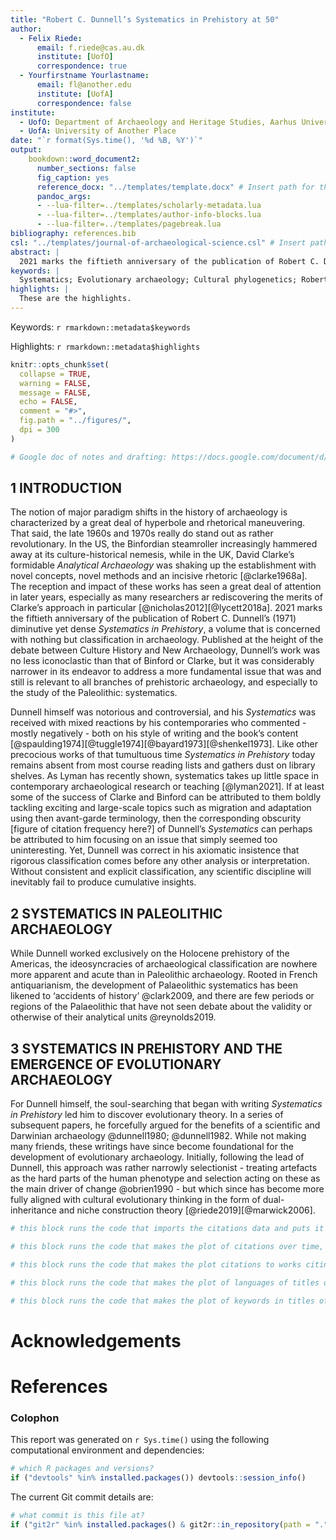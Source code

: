 ```yaml
---
title: "Robert C. Dunnell’s Systematics in Prehistory at 50"
author:
  - Felix Riede:
      email: f.riede@cas.au.dk
      institute: [UofO]
      correspondence: true
  - Yourfirstname Yourlastname:
      email: fl@another.edu
      institute: [UofA]
      correspondence: false
institute:
  - UofO: Department of Archaeology and Heritage Studies, Aarhus University, Moesgård Allé 20, 8270 Højbjerg, Denmark
  - UofA: University of Another Place
date: "`r format(Sys.time(), '%d %B, %Y')`"
output: 
    bookdown::word_document2:
      number_sections: false 
      fig_caption: yes
      reference_docx: "../templates/template.docx" # Insert path for the DOCX file
      pandoc_args:
      - --lua-filter=../templates/scholarly-metadata.lua
      - --lua-filter=../templates/author-info-blocks.lua
      - --lua-filter=../templates/pagebreak.lua
bibliography: references.bib
csl: "../templates/journal-of-archaeological-science.csl" # Insert path for the bib-style
abstract: |
  2021 marks the fiftieth anniversary of the publication of Robert C. Dunnell’s (1971) diminutive yet dense Systematics in Prehistory. At the height of the debate between Culture History and New Archaeology, Dunnell’s work sought to address a more fundamental issue that was and still is relevant to all branches of prehistoric archaeology, and especially to the study of the Paleolithic: systematics. Dunnell himself was notorious and controversial, however, but the importance of his work remains underappreciated. Like other precocious works of that tumultuous time Systematics in Prehistory today remains absent from most course reading lists and gathers dust on library shelves. In this contribution we argue for a greater appreciation of its as yet unfulfilled conceptual and analytical promise. In particular, we briefly chart its somewhat delayed impact via evolutionary archaeology, including how it has also influenced non-Anglophone traditions, especially in South America. The obstinate persistence of classification issues in paleoanthropology and Paleolithic archaeology, we argue, warrants a second look at Dunnell's Systematics.
keywords: |
  Systematics; Evolutionary archaeology; Cultural phylogenetics; Robert C. Dunnell
highlights: |
  These are the highlights. 
---
```


Keywords: `r rmarkdown::metadata$keywords`

Highlights: `r rmarkdown::metadata$highlights`

<!-- The following code chunk defines some general settings how code chunks should behave. -->

```r
knitr::opts_chunk$set(
  collapse = TRUE,
  warning = FALSE,
  message = FALSE,
  echo = FALSE,
  comment = "#>",
  fig.path = "../figures/",
  dpi = 300
)

# Google doc of notes and drafting: https://docs.google.com/document/d/1DBEPXkOQPhlgVigoGh7gG8sSBFQ87GODix235kzlFYU/edit
```

<!-- The actual document text starts here: -->

## 1 INTRODUCTION

The notion of major paradigm shifts in the history of archaeology is characterized by a great deal of hyperbole and rhetorical maneuvering. That said, the late 1960s and 1970s really do stand out as rather revolutionary. In the US, the Binfordian steamroller increasingly hammered away at its culture-historical nemesis, while in the UK, David Clarke's formidable *Analytical Archaeology* was shaking up the establishment with novel concepts, novel methods and an incisive rhetoric [@clarke1968a]. The reception and impact of these works has seen a great deal of attention in later years, especially as many researchers ar rediscovering the merits of Clarke's approach in particular [@nicholas2012][@lycett2018a]. 2021 marks the fiftieth anniversary of the publication of Robert C. Dunnell's (1971) diminutive yet dense *Systematics in Prehistory*, a volume that is concerned with nothing but classification in archaeology. Published at the height of the debate between Culture History and New Archaeology, Dunnell's work was no less iconoclastic than that of Binford or Clarke, but it was considerably narrower in its endeavor to address a more fundamental issue that was and still is relevant to all branches of prehistoric archaeology, and especially to the study of the Paleolithic: systematics.

Dunnell himself was notorious and controversial, and his *Systematics* was received with mixed reactions by his contemporaries who commented - mostly negatively - both on his style of writing and the book's content [@spaulding1974][@tuggle1974][@bayard1973][@shenkel1973]. Like other precocious works of that tumultuous time *Systematics in Prehistory* today remains absent from most course reading lists and gathers dust on library shelves. As Lyman has recently shown, systematics takes up little space in contemporary archaeological research or teaching [@lyman2021]. If at least some of the success of Clarke and Binford can be attributed to them boldly tackling exciting and large-scale topics such as migration and adaptation using then avant-garde terminology, then the corresponding obscurity [figure of citation frequency here?] of Dunnell's *Systematics* can perhaps be attributed to him focusing on an issue that simply seemed too uninteresting. Yet, Dunnell was correct in his axiomatic insistence that rigorous classification comes before any other analysis or interpretation. Without consistent and explicit classification, any scientific discipline will inevitably fail to produce cumulative insights.

## 2 SYSTEMATICS IN PALEOLITHIC ARCHAEOLOGY

While Dunnell worked exclusively on the Holocene prehistory of the Americas, the ideosyncracies of archaeological classification are nowhere more apparent and acute than in Paleolithic archaeology. Rooted in French antiquarianism, the development of Palaeolithic systematics has been likened to 'accidents of history' @clark2009, and there are few periods or regions of the Palaeolithic that have not seen debate about the validity or otherwise of their analytical units @reynolds2019.

## 3 SYSTEMATICS IN PREHISTORY AND THE EMERGENCE OF EVOLUTIONARY ARCHAEOLOGY

For Dunnell himself, the soul-searching that began with writing *Systematics in Prehistory* led him to discover evolutionary theory. In a series of subsequent papers, he forcefully argued for the benefits of a scientific and Darwinian archaeology @dunnell1980; @dunnell1982. While not making many friends, these writings have since become foundational for the development of evolutionary archaeology. Initially, following the lead of Dunnell, this approach was rather narrowly selectionist - treating artefacts as the hard parts of the human phenotype and selection acting on these as the main driver of change @obrien1990 - but which since has become more fully aligned with cultural evolutionary thinking in the form of dual-inheritance and niche construction theory [@riede2019][@marwick2006].

```r
# this block runs the code that imports the citations data and puts it into a data frame
```

```r
# this block runs the code that makes the plot of citations over time, we combine it with the next plot, so nothing shows here
```

```r
# this block runs the code that makes the plot citations to works citing SIP, and combines it with the previous plot
```

```r
# this block runs the code that makes the plot of languages of titles of works citing SIP, we combine it with the next plot
```

```r
# this block runs the code that makes the plot of keywords in titles of works citing SIP
```

# Acknowledgements

<!-- The following line inserts a page break  -->

\newpage

# References

<!-- The following line ensures the references appear here for the MS Word or HTML output files, rather than right at the end of the document (this will not work for PDF files):  -->

::: {#refs}
:::

\newpage

### Colophon

This report was generated on `r Sys.time()` using the following computational environment and dependencies:

```r
# which R packages and versions?
if ("devtools" %in% installed.packages()) devtools::session_info()
```

The current Git commit details are:

```r
# what commit is this file at? 
if ("git2r" %in% installed.packages() & git2r::in_repository(path = ".")) git2r::repository(here::here())  
```
